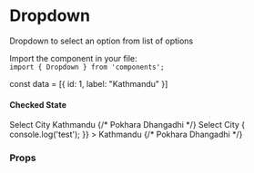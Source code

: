 
<Meta title="Components/Dropdown" />

# Dropdown

Dropdown to select an option from list of options

Import the component in your file:  
`import { Dropdown } from 'components';`

const data = [{
id: 1,
label: "Kathmandu"
}]

#### Checked State

<Preview>
  <Story name="default">
    <Dropdown>
      <Dropdown.Toggle>Select City</Dropdown.Toggle>
      <Dropdown.Menu>
        <Dropdown.Item>Kathmandu</Dropdown.Item>
        {/* <Dropdown.Item>Pokhara</Dropdown.Item>
        <Dropdown.Item>Dhangadhi</Dropdown.Item> */}
      </Dropdown.Menu>
    </Dropdown>
  </Story>
</Preview>

<Preview>
  <Story name="With data">
    <Dropdown>
      <Dropdown.Toggle>Select City</Dropdown.Toggle>
      <Dropdown.Menu>
        <Dropdown.Item
          onClick={() => {
            console.log('test');
          }}
        >
          Kathmandu
        </Dropdown.Item>
        {/* <Dropdown.Item>Pokhara</Dropdown.Item>
        <Dropdown.Item>Dhangadhi</Dropdown.Item> */}
      </Dropdown.Menu>
    </Dropdown>
  </Story>
</Preview>

### Props

<Props of={Dropdown} />
